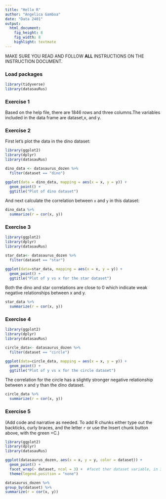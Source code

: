 ```yaml
---
title: "Hello R"
author: "Angelica Gamboa"
date: "Data 2401"
output: 
  html_document: 
    fig_height: 8
    fig_width: 8
    highlight: textmate
---
```


MAKE SURE YOU READ AND FOLLOW **ALL** INSTRUCTIONS ON THE INSTRUCTION DOCUMENT.

### Load packages

```r
library(tidyverse) 
library(datasauRus)
```

### Exercise 1

Based on the help file, there are 1846 rows and three columns.The variables included in the data frame are dataset,x, and y.

### Exercise 2

First let's plot the data in the dino dataset:

```r
library(ggplot2)
library(dplyr)
library(datasauRus)

dino_data <- datasaurus_dozen %>%
  filter(dataset == "dino")

ggplot(data = dino_data, mapping = aes(x = x, y = y)) +
  geom_point() +
  ggtitle("Plot of dino dataset")
```

And next calculate the correlation between `x` and `y` in this dataset:

```r
dino_data %>%
  summarize(r = cor(x, y))
```

### Exercise 3

```r
library(ggplot2)
library(dplyr)
library(datasauRus)

star_data<- datasaurus_dozen %>%
  filter(dataset == "star")

ggplot(data=star_data, mapping = aes(x = x, y = y)) +
  geom_point() +
  ggtitle("Plot of y vs x for the star dataset")
```

Both the dino and star correlations are close to 0 which indicate weak negative relationships between x and y.

```r
star_data %>%
  summarize(r = cor(x, y))
```

### Exercise 4

```r
library(ggplot2)
library(dplyr)
library(datasauRus)

circle_data<- datasaurus_dozen %>%
  filter(dataset == "circle")

ggplot(data=circle_data, mapping = aes(x = x, y = y)) +
  geom_point() +
  ggtitle("Plot of y vs x for the circle dataset")
```

The correlation for the circle has a slightly stronger negative relationship between x and y than the dino dataset.

```r
circle_data %>%
  summarize(r = cor(x, y))
```

### Exercise 5

(Add code and narrative as needed. To add R chunks either type out the backticks, curly braces, and the letter `r` or use the Insert chunk button above, with the green +C.)

```r
library(ggplot2)
library(dplyr)
library(datasauRus)

ggplot(datasaurus_dozen, aes(x = x, y = y, color = dataset)) +
  geom_point() +
  facet_wrap(~ dataset, ncol = 3) +  #facet ther dataset variable, in 3 cols
  theme(legend.position = "none") 
```

```r
datasaurus_dozen %>%
group_by(dataset) %>%
summarize(r = cor(x, y))
```
